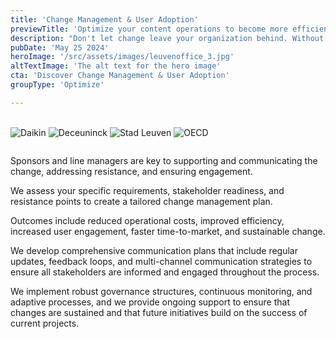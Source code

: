 ```yaml
---
title: 'Change Management & User Adoption'
previewTitle: 'Optimize your content operations to become more efficient and effective'
description: "Don't let change leave your organization behind. Without effective change management and user adoption strategies, your projects risk falling short, causing disruptions, inefficiencies, and decreased morale. At AmeXio, we help you navigate these challenges with tailored strategies, comprehensive training, and robust support, ensuring smooth transitions and lasting success."
pubDate: 'May 25 2024'
heroImage: '/src/assets/images/leuvenoffice_3.jpg'
altTextImage: 'The alt text for the hero image'
cta: 'Discover Change Management & User Adoption'
groupType: 'Optimize' 

---
```




<HeroHeader 
	headline={frontmatter.title}
    text={frontmatter.description}
    backgroundImage={frontmatter.heroImage} >	
	<Customers headline="Customers we advised on Change Management & User Adoption">
		<Image src={daikin} alt="Daikin" class="h-10 w-auto"/>
		<Image src={deceuninck} alt="Deceuninck" class="h-10 w-auto"/>
		<Image src={leuven} alt="Stad Leuven" class="h-10 w-auto"/>
		<Image src={oecd} alt="OECD" class="h-10 w-auto"/>
	</Customers> 
</HeroHeader>

<TeaserWithImage 
	headline="How Much of Your Success Is at Risk?"
	description="Enterprise organizations face a <strong>multitude of challenges</strong> when it comes to change management and user adoption. Rapid technological advancements and shifting market dynamics necessitate continual adaptation. Implementing new IT projects impacts organizations at multiple levels, far beyond just installing and configuring software. This often includes changes to locations, processes, systems, tools, job roles, and even attitudes and mindsets. <strong>Ensuring stakeholder readiness</strong> is paramount, as sponsors and line managers play critical roles in supporting the change. <strong>Clear communication, well-defined roles, and adequate training</strong> are essential to prepare for and mitigate resistance.
	<br /><br />Moreover, common pain points include <strong>misalignment</strong> between tool configurations and <strong>business needs</strong>, <strong>insufficient knowledge</strong> of provided toolchains leading to reliance on legacy solutions, and <strong>non-transparent content workflow</strong>s. These issues can result in increased IT costs, decreased customer engagement, slow time-to-market, and overall low productivity. Addressing these challenges involves not only managing the technical aspects but also focusing on the human factors of change, such as speed of adoption, ultimate utilization, and proficiency (SUP). By working with change agents and preparing for resistance, organizations can enhance their ability to meet or exceed project goals, thereby <strong>improving ROI and ensuring sustainable change</strong>.">
	<Image src={explainer} alt="" width={512} height={512} class="rounded-xl" />
</TeaserWithImage>


<Highlight 
	title="Dramatically increase your project success rate"
	text="Even a small amount of effort has a big impact on reaching your goals."
	image='/src/assets/images/cmua_increase_success.png'
	buttonText="discover"
	/>

<TilesContainer 
    headline="Pillars & Principles"
    description="Our core elements provide strategic direction, adaptability, and lasting impact, ensuring your organization achieves its goals efficiently and sustainably.">
    <SmallTile 
		headline="Envision the future state"
		description="Align all stakeholders with a clear vision of your future goals." >
    </SmallTile>
    <SmallTile 
		headline="Modular & tailored approach"
		description="Customized, flexible strategies that evolve with your organization." >
    </SmallTile>
    <SmallTile 
		headline="Evidence-based methods"
		description="Proven strategies grounded in research and real-world success." >
    </SmallTile>
    <SmallTile 
		headline="Sustainable change"
		description="Create lasting change with robust governance and adaptive processes." >
    </SmallTile>
</TilesContainer>
  
<Quote 
    quote="AmeXio provided support for setting up the change team and developing the ambassadors community, which gave our project a flying start! The thoughtful approach, especially in establishing the KPI and objectives plan, ensured we started from a strong foundation. From there, we evaluate and adjust as needed. This allows us to build knowledge and experience together to elevate Change Management to a higher level. And all this in a very pleasant, smooth, and flexible collaboration!"
    name='Anne Smekens'
    jobtitle="Change Manager @ Aquafin"
    profileImage='/src/assets/people/placeholder_small.png'
	class="mt-40"
    /> 

<Faq headline="Questions we usually get">
	<FaqQuestion
		headline="What role do sponsors and line managers play in change management?"
		headlineTag="h3"> 
		<p>Sponsors and line managers are key to supporting and communicating the change, addressing resistance, and ensuring engagement.</p>
	</FaqQuestion>
	<FaqQuestion 
		headline="How does AmeXio customize its approach to our needs?"
		headlineTag="h3" >
		<p>We assess your specific requirements, stakeholder readiness, and resistance points to create a tailored change management plan.</p>
	</FaqQuestion>
	<FaqQuestion 
		headline="What outcomes can we expect from effective change management?" >
		<p>Outcomes include reduced operational costs, improved efficiency, increased user engagement, faster time-to-market, and sustainable change.</p>
	</FaqQuestion>
	<FaqQuestion 
		headline="How does AmeXio handle communication during change management projects?">
		<p>We develop comprehensive communication plans that include regular updates, feedback loops, and multi-channel communication strategies to ensure all stakeholders are informed and engaged throughout the process.</p>
	</FaqQuestion>
	<FaqQuestion 
		headline="How do you ensure that change management efforts are sustainable in the long term?">
		<p>We implement robust governance structures, continuous monitoring, and adaptive processes, and we provide ongoing support to ensure that changes are sustained and that future initiatives build on the success of current projects.</p>
	</FaqQuestion>
</Faq>

